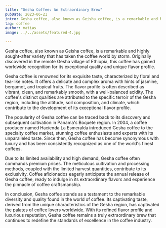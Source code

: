 ```yaml
---
title: "Gesha Coffee: An Extraordinary Brew"
pubDate: 2023-06-21
intro: Gesha coffee, also known as Geisha coffee, is a remarkable and highly sought-after variety that has taken the coffee world by storm. Originally discovered in the remote Gesha village of Ethiopia
tag: coffee
author: matias
image: ../../assets/featured-4.jpg

---
```

Gesha coffee, also known as Geisha coffee, is a remarkable and highly sought-after variety that has taken the coffee world by storm. Originally discovered in the remote Gesha village of Ethiopia, this coffee has gained worldwide recognition for its exceptional quality and unique flavor profile.

Gesha coffee is renowned for its exquisite taste, characterized by floral and tea-like notes. It offers a delicate and complex aroma with hints of jasmine, bergamot, and tropical fruits. The flavor profile is often described as vibrant, clean, and remarkably smooth, with a well-balanced acidity. The coffee's distinct qualities are attributed to the specific terroir of the Gesha region, including the altitude, soil composition, and climate, which contribute to the development of its exceptional flavor profile.

The popularity of Gesha coffee can be traced back to its discovery and subsequent cultivation in Panama's Boquete region. In 2004, a coffee producer named Hacienda La Esmeralda introduced Gesha coffee to the specialty coffee market, stunning coffee enthusiasts and experts with its unparalleled taste. Since then, Gesha coffee has become synonymous with luxury and has been consistently recognized as one of the world's finest coffees.

Due to its limited availability and high demand, Gesha coffee often commands premium prices. The meticulous cultivation and processing methods, coupled with the limited harvest quantities, contribute to its exclusivity. Coffee aficionados eagerly anticipate the annual release of Gesha coffee, ready to indulge in its extraordinary flavors and experience the pinnacle of coffee craftsmanship.

In conclusion, Gesha coffee stands as a testament to the remarkable diversity and quality found in the world of coffee. Its captivating taste, derived from the unique characteristics of the Gesha region, has captivated the palates of coffee lovers worldwide. With its refined flavor profile and luxurious reputation, Gesha coffee remains a truly extraordinary brew that continues to redefine the standards of excellence in the coffee industry.
